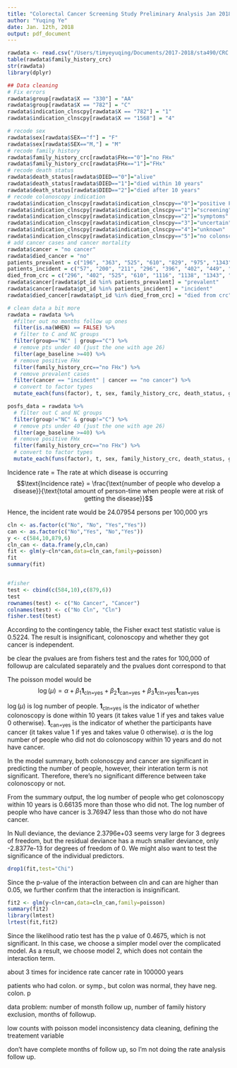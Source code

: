 ```yaml
---
title: "Colorectal Cancer Screening Study Preliminary Analysis Jan 2018"
author: "Yuqing Ye"
date: Jan. 12th, 2018
output: pdf_document
---
```


```r
rawdata <- read.csv("/Users/timyeyuqing/Documents/2017-2018/sta490/CRC Project/Jan 16th data.csv")
table(rawdata$family_history_crc)
str(rawdata)
library(dplyr)

## Data cleaning
# Fix errors
rawdata$group[rawdata$X == "330"] = "AA"
rawdata$group[rawdata$X == "782"] = "C"
rawdata$indication_clnscpy[rawdata$X == "782"] = "1"
rawdata$indication_clnscpy[rawdata$X == "1568"] = "4"

# recode sex
rawdata$sex[rawdata$SEX=="f"] = "F"
rawdata$sex[rawdata$SEX=="M,"] = "M"
# recode family history
rawdata$family_history_crc[rawdata$FHx=="0"]="no FHx"
rawdata$family_history_crc[rawdata$FHx=="1"]="FHx"
# recode death status
rawdata$death_status[rawdata$DIED=="0"]="alive"
rawdata$death_status[rawdata$DIED=="1"]="died within 10 years"
rawdata$death_status[rawdata$DIED=="2"]="died after 10 years"
# recode colonoscopy indication
rawdata$indication_clnscpy[rawdata$indication_clnscpy=="0"]="positive FS"
rawdata$indication_clnscpy[rawdata$indication_clnscpy=="1"]="screening"
rawdata$indication_clnscpy[rawdata$indication_clnscpy=="2"]="symptoms"
rawdata$indication_clnscpy[rawdata$indication_clnscpy=="3"]="uncertain"
rawdata$indication_clnscpy[rawdata$indication_clnscpy=="4"]="unknown"
rawdata$indication_clnscpy[rawdata$indication_clnscpy=="5"]="no colonscopy"
# add cancer cases and cancer mortality
rawdata$cancer = "no cancer"
rawdata$died_cancer = "no"
patients_prevalent = c("196", "363", "525", "610", "829", "975", "1343", "1458")
patients_incident = c("57", "200", "211", "296", "396", "402", "449", "553", "763", "773", "828", "963", "1045", "1116", "1138", "1150", "1318", "1335", "1364", "1433", "1447", "1573", "1665", "1683")
died_from_crc = c("296", "402", "525", "610", "1116", "1138", "1343", "1364", "1447")
rawdata$cancer[rawdata$pt_id %in% patients_prevalent] = "prevalent"
rawdata$cancer[rawdata$pt_id %in% patients_incident] = "incident"
rawdata$died_cancer[rawdata$pt_id %in% died_from_crc] = "died from crc"

# clean data a bit more
rawdata = rawdata %>%
  #filter out no months follow up ones
  filter(is.na(WHEN) == FALSE) %>%
  # filter to C and NC groups
  filter(group=="NC" | group=="C") %>%
  # remove pts under 40 (just the one with age 26) 
  filter(age_baseline >=40) %>%
  # remove positive FHx
  filter(family_history_crc=="no FHx") %>%
  # remove prevalent cases
  filter(cancer == "incident" | cancer == "no cancer") %>%
  # convert to factor types
  mutate_each(funs(factor), t, sex, family_history_crc, death_status, group, indication_clnscpy, cancer, died_cancer)

posfs_data = rawdata %>%
  # filter out C and NC groups
  filter(group!="NC" & group!="C") %>%
  # remove pts under 40 (just the one with age 26) 
  filter(age_baseline >=40) %>%
  # remove positive FHx
  filter(family_history_crc=="no FHx") %>%
  # convert to factor types
  mutate_each(funs(factor), t, sex, family_history_crc, death_status, group, indication_clnscpy, cancer, died_cancer)
```


Incidence rate = The rate at which disease is occurring
 	$$\text{Incidence rate} = \frac{\text{number of people who develop a disease}}{\text{total amount of person-time when people were at risk of getting the disease}}$$

Hence, the incident rate would be 24.07954 persons per 100,000 yrs





```r

cln <- as.factor(c("No", "No", "Yes","Yes"))
can <- as.factor(c("No","Yes", "No","Yes"))
y <- c(584,10,879,6)
cln_can <- data.frame(y,cln,can)
fit <- glm(y~cln*can,data=cln_can,family=poisson)
fit
summary(fit)


#fisher
test <- cbind(c(584,10),c(879,6))
test
rownames(test) <- c("No Cancer", "Cancer")
colnames(test) <- c("No Cln", "Cln")
fisher.test(test)

```
According to the contingency table, the Fisher exact test statistic value is 0.5224. The result is insignificant, colonoscopy and whether they got cancer is independent.  

be clear the pvalues are from fishers test and the rates for 100,000 of followup are calculated separately and the pvalues dont correspond to that

The poisson model would be $$\log(\mu) =\alpha +\beta_1 \mathbf{1}_{\text{cln=yes}} + \beta_2 \mathbf{1}_{\text{can=yes}} + \beta_3 \mathbf{1}_{\text{cln=yes}} \mathbf{1}_{\text{can=yes}}$$

$\log(\mu)$ is log number of people. $\mathbf{1}_{\text{cln=yes}}$ is the indicator of whether colonoscopy is done within 10 years (it takes value 1 if yes and takes value 0 otherwise). $\mathbf{1}_{\text{can=yes}}$ is the indicator of whether the participants have cancer (it takes value 1 if yes and takes value 0 otherwise). $\alpha$ is the log number of people who did not do colonoscopy within 10 years and do not have cancer. 

In the model summary, both colonoscpy and cancer are significant in predicting the number of people, however, their interation term is not significant. Therefore, there's no significant difference between take colonoscopy or not.

From the summary output, the log number of people who get colonoscopy within 10 years is 0.66135 more than those who did not. The log number of people who have cancer is 3.76947 less than those who do not have cancer. 

In Null deviance, the deviance  2.3796e+03 seems very large for 3 degrees of freedom, but the residual deviance has a much smaller deviance, only -2.8377e-13  for degrees of freedom of 0. We might also want to test the significance of the individual predictors.

```r
drop1(fit,test="Chi")
```
Since the p-value of the interaction between cln and can are higher than 0.05, we further confirm that the interaction is insignificant. 

```r
fit2 <- glm(y~cln+can,data=cln_can,family=poisson)
summary(fit2)
library(lmtest)
lrtest(fit,fit2)
```
Since the likelihood ratio test has the p value of 0.4675, which is not significant. In this case, we choose a simpler model  over the complicated model. As a result, we choose model 2, which does not contain the interaction term. 

about 3 times for incidence rate cancer rate in 100000 years

patients who had colon. or symp., but colon was normal, they have neg. colon. p

data problem: number of monsth follow up, number of family history exclusion, months of followup.


low counts with poisson model
inconsistency data cleaning, defining the treatement variable


don't have complete months of follow up, so I'm not doing the rate analysis follow up.




